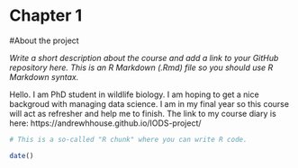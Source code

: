 
# Chapter 1 
#About the project

*Write a short description about the course and add a link to your GitHub repository here. This is an R Markdown (.Rmd) file so you should use R Markdown syntax.*

Hello. I am PhD student in wildlife biology. I am hoping to get a nice backgroud with managing data science. I am in my final year so this course will act as refresher and help me to finish. The link to my course diary is here: https://andrewhhouse.github.io/IODS-project/

```r
# This is a so-called "R chunk" where you can write R code.

date()

```
